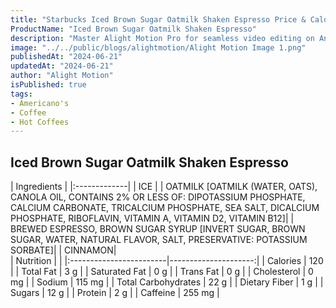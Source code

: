 ```yaml
---
title: "Starbucks Iced Brown Sugar Oatmilk Shaken Espresso Price & Calories"
ProductName: "Iced Brown Sugar Oatmilk Shaken Espresso" 
description: "Master Alight Motion Pro for seamless video editing on Android, iOS, and Tablets with our ultimate guide, unlocking advanced features and elevating your skills in 2024!"
image: "../../public/blogs/alightmotion/Alight Motion Image 1.png"
publishedAt: "2024-06-21"
updatedAt: "2024-06-21"
author: "Alight Motion"
isPublished: true
tags:
- Americano's
- Coffee
- Hot Coffees   
---
```


 
## Iced Brown Sugar Oatmilk Shaken Espresso 
  
<div className="tables-container">
  <div className="table-wrapper">
    | Ingredients  |  
    |:-------------|
    | ICE          |
    | OATMILK [OATMILK (WATER, OATS), CANOLA OIL, CONTAINS 2% OR LESS OF: DIPOTASSIUM PHOSPHATE, CALCIUM CARBONATE, TRICALCIUM PHOSPHATE, SEA SALT, DICALCIUM PHOSPHATE, RIBOFLAVIN, VITAMIN A, VITAMIN D2, VITAMIN B12]|
    | BREWED ESPRESSO, BROWN SUGAR SYRUP [INVERT SUGAR, BROWN SUGAR, WATER, NATURAL FLAVOR, SALT, PRESERVATIVE: POTASSIUM SORBATE]|
    | CINNAMON|
  </div>
  <div className="table-wrapper">
    | Nutrition               |                      |  
    |:------------------------|---------------------:|
    | Calories                | 120                  |
    | Total Fat               | 3 g                  |
    | Saturated Fat           | 0 g                  |
    | Trans Fat               | 0 g                  |
    | Cholesterol             | 0 mg                 |
    | Sodium                  | 115 mg               |
    | Total Carbohydrates     | 22 g                 |
    | Dietary Fiber           | 1 g                  |
    | Sugars                  | 12 g                 |
    | Protein                 | 2 g                  |
    | Caffeine                | 255 mg               |
  </div>
</div>
<style jsx>{`
  .tables-container {
    display: flex;
    flex-direction: row;
    gap: 30px;
  }
  .table-wrapper {
    width: 500px; /* Adjust as needed */
  }
  @media (max-width: 768px) {
    .tables-container {
      flex-direction: column;
      gap: 0px; /* Adjust as needed */
    }
    .table-wrapper {
      width: 100%; /* Adjust as needed */
    }
  }
`}</style>

